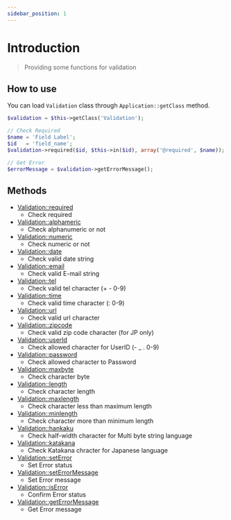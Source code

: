 ```yaml
---
sidebar_position: 1
---
```


# Introduction

> Providing some functions for validation


## How to use

You can load `Validation` class through `Application::getClass` method.

```php title="Controller"
$validation = $this->getClass('Validation');

// Check Required
$name = 'Field Label';
$id   = 'field_name';
$validation->required($id, $this->in($id), array('@required', $name));

// Get Error
$errorMessage = $validation->getErrorMessage();
```


## Methods

* [Validation::required](/docs/fegg/library/validation/methods/required)
  * Check required
* [Validation::alphameric](/docs/fegg/library/validation/methods/alphameric)
  * Check alphanumeric or not
* [Validation::numeric](/docs/fegg/library/validation/methods/numeric)
  * Check numeric or not
* [Validation::date](/docs/fegg/library/validation/methods/date)
  * Check valid date string
* [Validation::email](/docs/fegg/library/validation/methods/email)
  * Check valid E-mail string
* [Validation::tel](/docs/fegg/library/validation/methods/tel)
  * Check valid tel character (+ - 0-9)
* [Validation::time](/docs/fegg/library/validation/methods/time)
  * Check valid time character (: 0-9)
* [Validation::url](/docs/fegg/library/validation/methods/url)
  * Check valid url character
* [Validation::zipcode](/docs/fegg/library/validation/methods/zipcode)
  * Check valid zip code character (for JP only)
* [Validation::userId](/docs/fegg/library/validation/methods/userid)
  * Check allowed character for UserID (- _ . 0-9)
* [Validation::password](/docs/fegg/library/validation/methods/password)
  * Check allowed character to Password
* [Validation::maxbyte](/docs/fegg/library/validation/methods/maxbyte)
  * Check character byte
* [Validation::length](/docs/fegg/library/validation/methods/length)
  * Check character length
* [Validation::maxlength](/docs/fegg/library/validation/methods/maxlength)
  * Check character less than maximum length
* [Validation::minlength](/docs/fegg/library/validation/methods/minlength)
  * Check character more than minimum length
* [Validation::hankaku](/docs/fegg/library/validation/methods/hankaku)
  * Check half-width character for Multi byte string language
* [Validation::katakana](/docs/fegg/library/validation/methods/katakana)
  * Check Katakana chracter for Japanese language
* [Validation::setError](/docs/fegg/library/validation/methods/seterror)
  * Set Error status
* [Validation::setErrorMessage](/docs/fegg/library/validation/methods/seterrormessage)
  * Set Error message
* [Validation::isError](/docs/fegg/library/validation/methods/iserror)
  * Confirm Error status
* [Validation::getErrorMessage](/docs/fegg/library/validation/methods/geterrormessage)
  * Get Error message